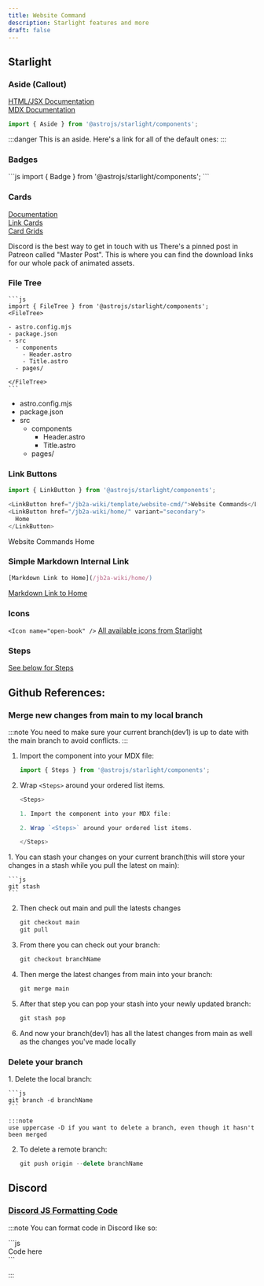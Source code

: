 ```yaml
---
title: Website Command
description: Starlight features and more
draft: false
---
```



## Starlight


### Aside (Callout)
[HTML/JSX Documentation](https://starlight.astro.build/components/asides/)  
[MDX Documentation](https://starlight.astro.build/guides/authoring-content/#asides)

```js
import { Aside } from '@astrojs/starlight/components';
```

:::danger
This is an aside. Here's a link for all of the default ones: 
:::

### Badges
<LinkCard title="Badges Documentation" href="https://starlight.astro.build/components/badges/"/>
```js 
import { Badge } from '@astrojs/starlight/components';

<Badge text="Note" variant="note" />
<Badge text="Success" variant="success" />
<Badge text="Tip" variant="tip" />
<Badge text="Caution" variant="caution" />
<Badge text="Danger" variant="danger" />
```
<Badge text="Note" variant="note" />
<Badge text="Success" variant="success" />
<Badge text="Tip" variant="tip" />
<Badge text="Caution" variant="caution" />
<Badge text="Danger" variant="danger" />


### Cards

[Documentation](https://starlight.astro.build/components/cards/)  
[Link Cards](https://starlight.astro.build/components/link-cards/)  
[Card Grids](https://starlight.astro.build/components/card-grids/)

<CardGrid>
	<Card title="Discord" icon="open-book">
	 Discord is the best way to get in touch with us
	</Card>
	<Card title="Patreon" icon="information">
	 There's a pinned post in Patreon called "Master Post". This is where you can find the download links for our whole pack of animated assets.
	</Card>
	<LinkCard title="Join the JB2A Discord" href="https://discord.gg/gmd8MAPX4m" />
	<LinkCard title="Components" href="https://www.patreon.com/JB2A" />
</CardGrid>


### File Tree 

<LinkCard title="File Tree Documentation" href="http://localhost:4321/jb2a-wiki/template/website-cmd#file-tree"/>


    ```js 
    import { FileTree } from '@astrojs/starlight/components';
    <FileTree>

    - astro.config.mjs
    - package.json
    - src
      - components
        - Header.astro
        - Title.astro
      - pages/

    </FileTree>
    ```
<FileTree>

- astro.config.mjs
- package.json
- src
  - components
    - Header.astro
    - Title.astro
  - pages/

</FileTree>

### Link Buttons

<LinkCard title="Link Buttons Documentation" href="https://starlight.astro.build/components/link-buttons/" />

```js 
import { LinkButton } from '@astrojs/starlight/components';

<LinkButton href="/jb2a-wiki/template/website-cmd/">Website Commands</LinkButton>
<LinkButton href="/jb2a-wiki/home/" variant="secondary">
  Home
</LinkButton>
```
<LinkButton href="/jb2a-wiki/template/website-cmd/">Website Commands</LinkButton>
<LinkButton href="/jb2a-wiki/home/" variant="secondary">
  Home
</LinkButton>

### Simple Markdown Internal Link
```js 
[Markdown Link to Home](/jb2a-wiki/home/)
```

[Markdown Link to Home](/jb2a-wiki/home/)

### Icons
<LinkCard title="Icons Documentation" href="https://starlight.astro.build/components/icons/"/>

``<Icon name="open-book" />``
<Icon name="open-book" />
<a href="https://starlight.astro.build/reference/icons/#all-icons">All available icons from Starlight</a>  

### Steps

[See below for Steps](#merge-new-changes-from-main-to-my-local-branch)

## Github References:

### Merge new changes from main to my local branch
:::note
You need to make sure your current branch(dev1) is up to date with the main branch to avoid conflicts.
:::

<Steps>

1. Import the component into your MDX file:

    ```js
    import { Steps } from '@astrojs/starlight/components';
    ```

2. Wrap `<Steps>` around your ordered list items.

    ```js  
    <Steps>

    1. Import the component into your MDX file:

    2. Wrap `<Steps>` around your ordered list items.

    </Steps>
    ```

</Steps>

<Steps>
1. You can stash your changes on your current branch(this will store your changes in a stash while you pull the latest on main):

    ```js
    git stash
    ```

2. Then check out main and pull the latests changes

    ```js
    git checkout main
    git pull
    ```
3. From there you can check out your branch:


    ```js
    git checkout branchName
    ```

4. Then merge the latest changes from main into your branch:

    ```js
    git merge main
    ```

5. After that step you can pop your stash into your newly updated branch:

    ```js
    git stash pop
    ```

6. And now your branch(dev1) has all the latest changes from main as well as the changes you've made locally

</Steps>

### Delete your branch

<Steps>
1. Delete the local branch:


    ```js
    git branch -d branchName
    ```

    :::note 
    use uppercase -D if you want to delete a branch, even though it hasn't been merged


2. To delete a remote branch: 


    ```js
    git push origin --delete branchName 
    ```
</Steps>


## Discord 

### [Discord JS Formatting Code](#JS-Formatting)
:::note
You can format code in Discord like so:

\`\`\`js  
Code here  
\`\`\`  

:::